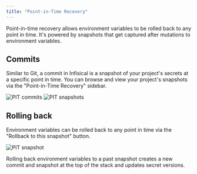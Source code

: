 ```yaml
---
title: "Point-in-Time Recovery"
---
```


Point-in-time recovery allows environment variables to be rolled back to any point in time. It's powered by snapshots that get captured after mutations to environment variables.

## Commits

Similar to Git, a commit in Infisical is a snapshot of your project's secrets at a specific point in time. You can browse and view your project's snapshots via the "Point-in-Time Recovery" sidebar.

![PIT commits](../../images/pit-commits.png)
![PIT snapshots](../../images/pit-snapshots.png)

## Rolling back

Environment variables can be rolled back to any point in time via the "Rollback to this snapshot" button.

![PIT snapshot](../../images/pit-snapshot.png)

<Note>
  Rolling back environment variables to a past snapshot creates a new commit and
  snapshot at the top of the stack and updates secret versions.
</Note>
